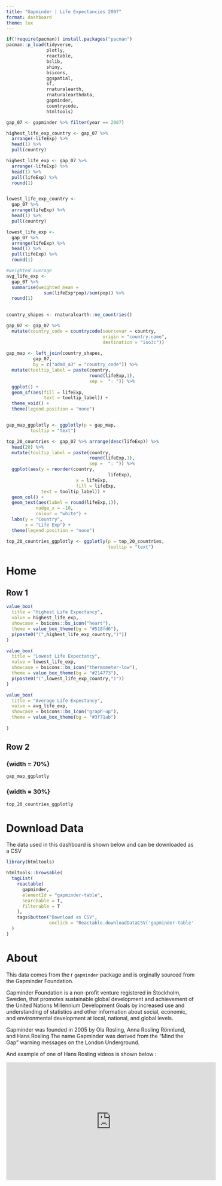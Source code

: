 ```yaml
---
title: "Gapminder | Life Expectancies 2007"
format: dashboard
theme: lux
---
```


```r
if(!require(pacman)) install.packages("pacman")
pacman::p_load(tidyverse,
               plotly,
               reactable,
               bslib,
               shiny,
               bsicons,
               ggspatial,
               sf,
               rnaturalearth,
               rnaturalearthdata,
               gapminder,
               countrycode,
               htmltools)


```

```r
gap_07 <- gapminder %>% filter(year == 2007) 

highest_life_exp_country <- gap_07 %>% 
  arrange(-lifeExp) %>% 
  head(1) %>% 
  pull(country)

highest_life_exp <- gap_07 %>% 
  arrange(-lifeExp) %>% 
  head(1) %>% 
  pull(lifeExp) %>% 
  round(1)


lowest_life_exp_country <- 
  gap_07 %>% 
  arrange(lifeExp) %>% 
  head(1) %>% 
  pull(country)

lowest_life_exp <- 
  gap_07 %>% 
  arrange(lifeExp) %>% 
  head(1) %>% 
  pull(lifeExp) %>% 
  round(1)

#weighted average
avg_life_exp <- 
  gap_07 %>%
  summarise(weighted_mean = 
              sum(lifeExp*pop)/sum(pop)) %>% 
  round(1)
   
```

```r
country_shapes <- rnaturalearth::ne_countries()

gap_07 <- gap_07 %>% 
  mutate(country_code = countrycode(sourcevar = country,
                                    origin = "country.name",
                                    destination = "iso3c"))
                                                 
gap_map <- left_join(country_shapes,
          gap_07,
          by = c("adm0_a3" = "country_code")) %>% 
  mutate(tooltip_label = paste(country,
                               round(lifeExp,1),
                               sep =  ": ")) %>% 
  ggplot() +
  geom_sf(aes(fill = lifeExp,
              text = tooltip_label)) +
  theme_void() +
  theme(legend.position = "none")


gap_map_ggplotly <- ggplotly(p = gap_map,
         tooltip = "text")
```

```r
top_20_countries <- gap_07 %>% arrange(desc(lifeExp)) %>% 
  head(20) %>% 
  mutate(tooltip_label = paste(country,
                               round(lifeExp,1),
                               sep =  ": ")) %>% 
  ggplot(aes(y = reorder(country,
                                      lifeExp),
                          x = lifeExp,
                          fill = lifeExp,
             text = tooltip_label)) +
  geom_col() +
  geom_text(aes(label = round(lifeExp,1)),
           nudge_x = -10,
           colour = "white") +
  labs(y = "Country",
       x = "Life Exp") +
  theme(legend.position = "none")

top_20_countries_ggplotly <- ggplotly(p = top_20_countries,
                                      tooltip = "text")
```

# Home

## Row 1 {height="25%"}

```r
value_box(
  title = "Highest Life Expectancy",
  value = highest_life_exp,
  showcase = bsicons::bs_icon("heart"),
  theme = value_box_theme(bg = "#518fd6"),
  p(paste0("(",highest_life_exp_country,")"))
)

```

```r
value_box(
  title = "Lowest Life Expectancy",
  value = lowest_life_exp,
  showcase = bsicons::bs_icon("thermometer-low"),
  theme = value_box_theme(bg = "#214773"),
  p(paste0("(",lowest_life_exp_country,")"))
)
```

```r
value_box(
  title = "Average Life Expectancy",
  value = avg_life_exp,
  showcase = bsicons::bs_icon("graph-up"),
  theme = value_box_theme(bg = "#3f71ab")
  
)
```

## Row 2 {height="75%"}

### {width = 70%}

```r
gap_map_ggplotly
```

### {width = 30%}

```r
top_20_countries_ggplotly
```

# Download Data

The data used in this dashboard is shown below and can be downloaded as a CSV

```r
library(htmltools)

htmltools::browsable(
  tagList(
    reactable(
      gapminder,
      elementId = "gapminder-table",
      searchable = T,
      filterable = T    
    ),
    tags$button("Download as CSV", 
                onclick = "Reactable.downloadDataCSV('gapminder-table')"),
  )
)

```

# About

This data comes from the r `gapminder` package and is orginally sourced from the Gapminder Foundation.

Gapminder Foundation is a non-profit venture registered in Stockholm, Sweden, that promotes sustainable global development and achievement of the United Nations Millennium Development Goals by increased use and understanding of statistics and other information about social, economic, and environmental development at local, national, and global levels.

Gapminder was founded in 2005 by Ola Rosling, Anna Rosling Rönnlund, and Hans Rosling.The name Gapminder was derived from the "Mind the Gap" warning messages on the London Underground.

And example of one of Hans Rosling videos is shown below :

<iframe width="560" height="315" src="https://www.youtube.com/embed/hVimVzgtD6w?si=EloW3sotRxc8mupJ" title="YouTube video player" frameborder="0" allow="accelerometer; autoplay; clipboard-write; encrypted-media; gyroscope; picture-in-picture; web-share" referrerpolicy="strict-origin-when-cross-origin" allowfullscreen>

</iframe>
